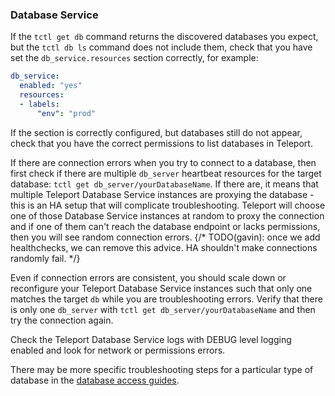 ### Database Service

If the `tctl get db` command returns the discovered databases you expect, but
the `tctl db ls` command does not include them, check that you have set the 
`db_service.resources` section correctly, for example:

```yaml
db_service:
  enabled: "yes"
  resources:
  - labels:
      "env": "prod"
```

If the section is correctly configured, but databases still do not appear,
check that you have the correct permissions to list databases in Teleport.

If there are connection errors when you try to connect to a database, then
first check if there are multiple `db_server` heartbeat resources for the target
database: `tctl get db_server/yourDatabaseName`.
If there are, it means that multiple Teleport Database Service instances are
proxying the database - this is an HA setup that will complicate
troubleshooting.
Teleport will choose one of those Database Service instances at random to proxy
the connection and if one of them can't reach the database endpoint or lacks 
permissions, then you will see random connection errors.
{/* TODO(gavin): once we add healthchecks, we can remove this advice. HA shouldn't make connections randomly fail. */}

Even if connection errors are consistent, you should scale down or reconfigure
your Teleport Database Service instances such that only one matches the target `db`
while you are troubleshooting errors.
Verify that there is only one `db_server` with `tctl get db_server/yourDatabaseName`
and then try the connection again.

Check the Teleport Database Service logs with DEBUG level logging enabled and
look for network or permissions errors.

There may be more specific troubleshooting steps for a particular type of
database in the
[database access guides](../../enroll-resources/database-access/database-access.mdx).
